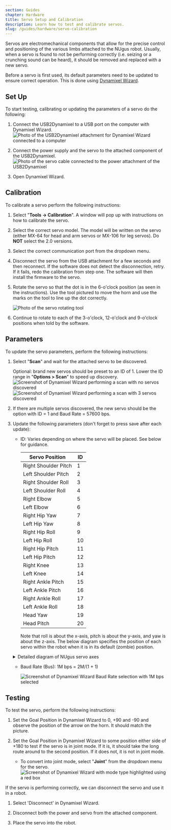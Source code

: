 ```yaml
---
section: Guides
chapter: Hardware
title: Servo Setup and Calibration
description: Learn how to test and calibrate servos.
slug: /guides/hardware/servo-calibration
---
```


Servos are electromechanical components that allow for the precise control and positioning of the various limbs attached to the NUgus robot. Usually, when a servo is found to not be performing correctly (i.e. seizing or a crunching sound can be heard), it should be removed and replaced with a new servo.

Before a servo is first used, its default parameters need to be updated to ensure correct operation. This is done using [Dynamixel Wizard](https://www.robotis.com/service/download.php?no=1670).

## Set Up

To start testing, calibrating or updating the parameters of a servo do the following:

1. Connect the USB2Dynamixel to a USB port on the computer with Dynamixel Wizard.
   ![Photo of the USB2Dynamixel attachment for Dynamixel Wizard connected to a computer](./images/servo_calibration/usb.jpg)

2. Connect the power supply and the servo to the attached component of the USB2Dynamixel.
   ![Photo of the servo cable connected to the power attachment of the USB2Dynamixel](./images/servo_calibration/power_supply_and_comms.jpg)

3. Open Dynamixel Wizard.

## Calibration

To calibrate a servo perform the following instructions:

1. Select "**Tools -> Calibration**". A window will pop up with instructions on how to calibrate the servo.

2. Select the correct servo model. The model will be written on the servo (either MX-64 for head and arm servos or MX-106 for leg servos). Do **NOT** select the 2.0 versions.

3. Select the correct communication port from the dropdown menu.

4. Disconnect the servo from the USB attachment for a few seconds and then reconnect. If the software does not detect the disconnection, retry. If it fails, redo the calibration from step one. The software will then install the firmware to the servo.

5. Rotate the servo so that the dot is in the 6-o'clock position (as seen in the instructions). Use the tool pictured to move the horn and use the marks on the tool to line up the dot correctly.

   ![Photo of the servo rotating tool](./images/servo_calibration/servo_tool.jpg)

6. Continue to rotate to each of the 3-o'clock, 12-o'clock and 9-o'clock positions when told by the software.

## Parameters

To update the servo parameters, perform the following instructions:

1. Select "**Scan**" and wait for the attached servo to be discovered.

   Optional: brand new servos should be preset to an ID of 1. Lower the ID range in "**Options > Scan**" to speed up discovery.
   ![Screenshot of Dynamixel Wizard performing a scan with no servos discovered](./images/servo_calibration/scan.png)
   ![Screenshot of Dynamixel Wizard performing a scan with 3 servos discovered](./images/servo_calibration/discover.png)

2. If there are multiple servos discovered, the new servo should be the option with ID = 1 and Baud Rate = 57600 bps.

3. Update the following parameters (don't forget to press save after each update):

   - ID: Varies depending on where the servo will be placed. See below for guidance.

     | Servo Position       | ID  |
     | -------------------- | --- |
     | Right Shoulder Pitch | 1   |
     | Left Shoulder Pitch  | 2   |
     | Right Shoulder Roll  | 3   |
     | Left Shoulder Roll   | 4   |
     | Right Elbow          | 5   |
     | Left Elbow           | 6   |
     | Right Hip Yaw        | 7   |
     | Left Hip Yaw         | 8   |
     | Right Hip Roll       | 9   |
     | Left Hip Roll        | 10  |
     | Right Hip Pitch      | 11  |
     | Left Hip Pitch       | 12  |
     | Right Knee           | 13  |
     | Left Knee            | 14  |
     | Right Ankle Pitch    | 15  |
     | Left Ankle Pitch     | 16  |
     | Right Ankle Roll     | 17  |
     | Left Ankle Roll      | 18  |
     | Head Yaw             | 19  |
     | Head Pitch           | 20  |

     Note that roll is about the x-axis, pitch is about the y-axis, and yaw is about the z-axis. The below diagram specifies the position of each servo within the robot when it is in its default (zombie) position.
   <details>
      <summary>Detailed diagram of NUgus servo axes</summary>

      ![Diagram of NUgus robot with roll, pitch and yaw axes defined for each servo.](./images/servo_calibration/nugus_servo_axis.svg)
   </details>

   - Baud Rate (Bus): 1M bps = 2M/(1 + 1)

     ![Screenshot of Dynamixel Wizard Baud Rate selection with 1M bps selected](./images/servo_calibration/update_parameters.png)

## Testing

To test the servo, perform the following instructions:

1. Set the Goal Position in Dynamixel Wizard to 0, +90 and -90 and observe the position of the arrow on the horn. It should match the picture.

2. Set the Goal Position in Dynamixel Wizard to some position either side of +180 to test if the servo is in joint mode. If it is, it should take the long route around to the second position. If it does not, it is not in joint mode.
   * To convert into joint mode, select "**Joint**" from the dropdown menu for the servo.
      ![Screenshot of Dynamixel Wizard with mode type highlighted using a red box](./images/servo_calibration/to_joint.png)

If the servo is performing correctly, we can disconnect the servo and use it in a robot.

1. Select 'Disconnect' in Dynamixel Wizard.

2. Disconnect both the power and servo from the attached component.

3. Place the servo into the robot.
